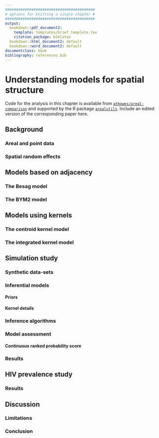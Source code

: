 ```yaml
---
#########################################
# options for knitting a single chapter #
#########################################
output:
  bookdown::pdf_document2:
    template: templates/brief_template.tex
    citation_package: biblatex
  bookdown::html_document2: default
  bookdown::word_document2: default
documentclass: book
bibliography: references.bib
---
```


# Understanding models for spatial structure
\adjustmtc
\markboth{Models for spatial structure}{}
<!-- For PDF output, include these two LaTeX commands after unnumbered chapter headings, otherwise the mini table of contents and the running header will show the previous chapter -->

Code for the analysis in this chapter is available from [`athowes/areal-comparison`](https://github.com/athowes/areal-comparison) and supported by the R package [`arealutils`](https://athowes.github.io/arealutils).
Include an edited version of the corresponding paper here.

## Background

### Areal and point data

### Spatial random effects

## Models based on adjacency

### The Besag model

### The BYM2 model

## Models using kernels

### The centroid kernel model

### The integrated kernel model

## Simulation study

### Synthetic data-sets

### Inferential models

#### Priors

#### Kernel details

### Inference algorithms

### Model assessment

#### Continuous ranked probability score

### Results

## HIV prevalence study

### Results

## Discussion

### Limitations

### Conclusion
